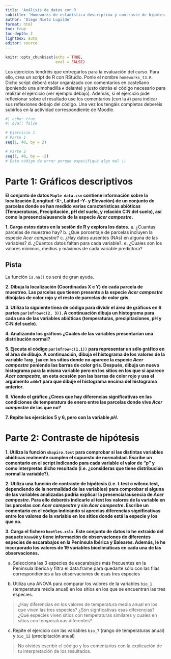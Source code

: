 ---
title: 'Análisis de datos con R'
subtitle: 'Homeworks de estadística descriptiva y contraste de hipótesis en R'
author: 'Diego Nieto Lugilde'
format: html
toc: true
toc-depth: 2
lightbox: auto
editor: source
---

```{r setup, include=FALSE}
knitr::opts_chunk$set(echo = TRUE,
                      eval = FALSE)
```

::: {.callout-note collapse=false}
Los ejercicios tendréis que entregarlos para la evaluación del curso. Para ello, crea un script de R con RStudio. Ponle el nombre `homeworks_t3.R`. Dicho script deberá estar organizado con comentarios en castellano (poniendo una almohadilla `#` delante) y justo detrás el código necesario para realizar el ejercicio (ver ejemplo debajo). Además, si el ejercicio pide reflexionar sobre el resultado use los comentarios (con la `#`) para indicar sus reflexiones debajo del código. Una vez los tengáis completos deberéis subirlos en la actividad correspondiente de Moodle.

```{r}
#| echo: true
#| eval: false

# Ejercicio 1.
# Parte 1
seq(1, 40, by = 2)

# Parte 2
seq(1, 40, by = -2)
# Este código da error porque especifiqué algo mal :)

```
:::

# Parte 1: Gráficos descriptivos

**El conjunto de datos `Maple data.csv` contiene información sobre la localización (Longitud -X-, Latitud -Y- y Elevación) de un conjunto de parcelas donde se han medido varias características abióticas (Temperaturas, Precipitación, pH del suelo, y relación C:N del suelo), así como la presencia/ausencia de la especie *Acer campestre*.**

**1. Carga estos datos en la sesión de R y explora los datos.**
   a. ¿Cuantas parcelas de muestreo hay?
   b. ¿Que porcentaje de parcelas incluyen la especie *Acer campestre*? 
   c. ¿Hay datos ausentes (NAs) en alguna de las variables?
   d. ¿Cuantos datos faltan para cada variable?.
   e. ¿Cuales son los valores mínimos, medios y máximos de cada variable predictora?
 
:::{.callout-tip  appearance="simple" collapse=true}
## Pista

La función `is.na()` os será de gran ayuda.
:::

**2. Dibuja la localización (Coordinadas X e Y) de cada parcela de muestreo. Las parcelas que tienen presente a la especie *Acer campestre* dibújalas de color rojo y el resto de parcelas de color gris.**

**3. Utiliza la siguiente línea de código para dividir el área de gráficos en 6 partes `par(mfrow=c(2, 3))`. A continuación dibuja un histograma para cada una de las variables abióticas (temperaturas, precipitaciones, pH y C:N del suelo).**

**4. Analizando los gráficos ¿Cuales de las variables presentarían una distribución normal?**

**5. Ejecuta el código `par(mfrow=c(1,1))` para representar un sólo gráfico en el área de dibujo. A continuación, dibuja el histograma de los valores de la variable `Temp_jan` en los sitios donde no aparece la especie *Acer campestre* poniendo las barras de color gris. Después, dibuja un nuevo histograma para la misma variable pero en los sitios en los que si aparece *Acer campestre*, en esta ocasión pon las barras de color rojo y usa el argumento `add=T` para que dibuje el histograma encima del histograma anterior.**

**6. Viendo el gráfico ¿Crees que hay diferencias significativas en las condiciones de temperatura de enero entre las parcelas donde vive *Acer campestre* de las que no?**

**7. Repite los ejercicios 5 y 6, pero con la variable *pH*.**


# Parte 2: Contraste de hipótesis

**1. Utiliza la función `shapiro.test` para comprobar si las distintas variables abióticas realmente cumplen el supuesto de normalidad. Escribe un comentario en el script indicando para cada variable el valor de "p" y como interpretas dicho resultado (i.e. ¿consideras que tiene distribución normal la variable?).**

**2. Utiliza una función de contraste de hipótesis (i.e. t.test o wilcox.test, dependiendo de la normalidad de las variables) para comprobar si alguna de las variables analizadas podría explicar la presencia/ausencia de *Acer campestre*. Para ello deberéis indicarle al test los valores de la variable en las parcelas con *Acer campestre* y sin *Acer campestre*. Escribe un comentario en el código indicando si aprecias diferencias significativas entre los valores de la variable en los sitios donde está la especie y los que no.**

**3. Carga el fichero `beetles.xslx`. Este conjunto de datos lo he extraído del paquete `KnowBR` y tiene información de observaciones de diferentes especies de escarabajos en la Península Ibérica y Baleares. Además, le he incorporado los valores de 19 variables bioclimáticas en cada una de las observaciones.** 

a. Selecciona las 3 especies de escarabajos más frecuentes en la Península Ibérica y filtra el data.frame para quedarte sólo con las filas correspondientes a las observaciones de esas tres especies

b. Utiliza una ANOVA para comparar los valores de la variables `bio_1` (temperatura média anual) en los sitios en los que se encuentran las tres especies. 

> ¿Hay diferencias en los valores de temperatura media anual en los que viven las tres especies?
> ¿Son signficativas esas diferencias?
> ¿Qué especies viven sitios con temperaturas similares y cuales en sitios con temperaturas diferentes?

c. Repite el ejercicio con las variables `bio_7` (rango de temperaturas anual) y `bio_12` (precipitación anual)

> No olvides escribir el código y los comentarios con la explicación de tu interpretación de los resultados.